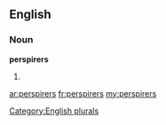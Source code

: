 ==English==

===Noun===
'''perspirers'''

# {{plural of|[[perspirer]]}}

[[Category:English plurals]]

[[ar:perspirers]]
[[fr:perspirers]]
[[my:perspirers]]